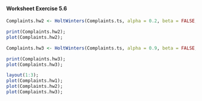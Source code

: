 
#### Worksheet Exercise 5.6


```r
Complaints.hw2 <- HoltWinters(Complaints.ts, alpha = 0.2, beta = FALSE, gamma = FALSE);

print(Complaints.hw2);
plot(Complaints.hw2);

```

```r
Complaints.hw3 <- HoltWinters(Complaints.ts, alpha = 0.9, beta = FALSE, gamma = FALSE);

print(Complaints.hw3);
plot(Complaints.hw3);
```

```r
layout(1:3);
plot(Complaints.hw1);
plot(Complaints.hw2);
plot(Complaints.hw3);
```
